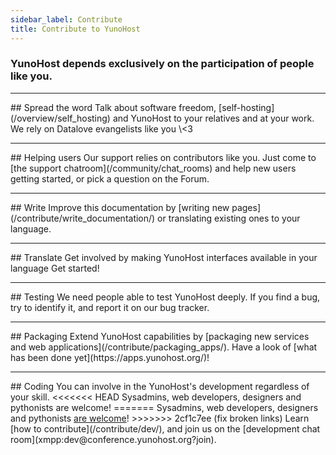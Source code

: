 ```yaml
---
sidebar_label: Contribute
title: Contribute to YunoHost
---
```



### YunoHost depends exclusively on the participation of people like you.

---

<Columns>
  <Column className='text--center'>
    ## <FAIcon icon='fa-heart'/> Spread the word
  </Column>

  <Column className='text--center'>
    Talk about software freedom, [self-hosting](/overview/self_hosting) and YunoHost to your relatives and at your work. We rely on Datalove evangelists like you \<3
  </Column>
</Columns>

---

<Columns>
  <Column className='text--center'>
    ## <FAIcon icon='fa-user'/> Helping users
  </Column>

  <Column className='text--center'>
  Our support relies on contributors like you. Just come to [the support chatroom](/community/chat_rooms) and help new users getting started, or pick a question on the <Link to="https://forum.yunohost.org/" target="_blank">Forum</Link>.
  </Column>
</Columns>

---

<Columns>
  <Column className='text--center'>
    ## <FAIcon icon='fa-edit'/> Write
  </Column>

  <Column className='text--center'>
  Improve this documentation by [writing new pages](/contribute/write_documentation/) or translating existing ones to your language.
  </Column>
</Columns>

---

<Columns>
  <Column className='text--center'>
    ## <FAIcon icon='fa-globe'/> Translate
  </Column>

  <Column className='text--center'>
    Get involved by making YunoHost interfaces available in your language  
    <Link to="https://translate.yunohost.org/" target="_blank">Get started</Link>!
  </Column>
</Columns>

---

<Columns>
  <Column className='text--center'>
    ## <FAIcon icon='fa-flask'/> Testing
  </Column>

  <Column className='text--center'>
    We need people able to test YunoHost deeply. If you find a bug, try to identify it, and report it on our <Link to="https://github.com/YunoHost/issues/issues" target="_blank">bug tracker</Link>.
  </Column>
</Columns>

---

<Columns>
  <Column className='text--center'>
    ## <FAIcon icon='fa-gift'/> Packaging
  </Column>

  <Column className='text--center'>
    Extend YunoHost capabilities by [packaging new services and web applications](/contribute/packaging_apps/).  
    Have a look of [what has been done yet](https://apps.yunohost.org/)!
  </Column>
</Columns>

---

<Columns>
  <Column className='text--center'>
    ## <FAIcon icon='fa-cog'/> Coding
  </Column>

  <Column className='text--center'>
    You can involve in the YunoHost's development regardless of your skill.
<<<<<<< HEAD
    Sysadmins, web developers, designers and pythonists <Link to="https://github.com/YunoHost" target="_blank">are welcome</Link>!  
=======
    Sysadmins, web developers, designers and pythonists <a href="https://github.com/YunoHost" target="_blank">are welcome</a>!  
>>>>>>> 2cf1c7ee (fix broken links)
    Learn [how to contribute](/contribute/dev/), and join us on the [development chat room](xmpp:dev@conference.yunohost.org?join).
  </Column>
</Columns> 
